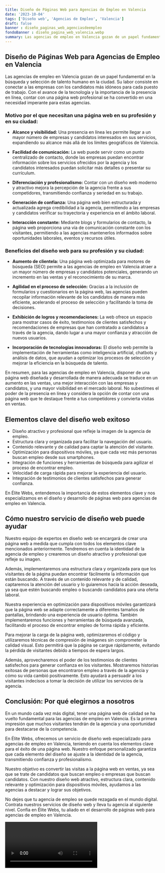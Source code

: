 ```yaml
---
title: Diseño de Páginas Web para Agencias de Empleo en Valencia
date: '2023-10-04'
tags: ['Diseño web', 'Agencias de Empleo', 'Valencia']
draft: false
banner : diseño_paginas_web_agenciasdeempleo
fondoBanner : diseño_pagina_web_valencia.webp
summary: Las agencias de empleo en Valencia gozan de un papel fundamental en la búsqueda y selección de talento humano en la ciudad. Su labor consiste en conectar a las empresas con los candidatos más idóneos para cada puesto de trabajo. Con el avance de la tecnología y la importancia de la presencia en línea, contar con una página web profesional se ha convertido en una necesidad imperante para estas agencias.
---
```


## Diseño de Páginas Web para Agencias de Empleo en Valencia

Las agencias de empleo en Valencia gozan de un papel fundamental en la búsqueda y selección de talento humano en la ciudad. Su labor consiste en conectar a las empresas con los candidatos más idóneos para cada puesto de trabajo. Con el avance de la tecnología y la importancia de la presencia en línea, contar con una página web profesional se ha convertido en una necesidad imperante para estas agencias.

### Motivo por el que necesitan una página web en su profesión y en su ciudad:

- **Alcance y visibilidad:** Una presencia en línea les permite llegar a un mayor número de empresas y candidatos interesados en sus servicios, expandiendo su alcance más allá de los límites geográficos de Valencia.

- **Facilidad de comunicación:** La web puede servir como un punto centralizado de contacto, donde las empresas puedan encontrar información sobre los servicios ofrecidos por la agencia y los candidatos interesados puedan solicitar más detalles o presentar su currículum.

- **Diferenciación y profesionalismo:** Contar con un diseño web moderno y atractivo mejora la percepción de la agencia frente a sus competidores, transmitiendo confianza y seriedad en su trabajo.

- **Generación de confianza:** Una página web bien estructurada y actualizada agrega credibilidad a la agencia, permitiendo a las empresas y candidatos verificar su trayectoria y experiencia en el ámbito laboral.

- **Interacción constante:** Mediante blogs y formularios de contacto, la página web proporciona una vía de comunicación constante con los visitantes, permitiendo a las agencias mantenerlos informados sobre oportunidades laborales, eventos y recursos útiles.

### Beneficios del diseño web para su profesión y su ciudad:

- **Aumento de clientela:** Una página web optimizada para motores de búsqueda (SEO) permite a las agencias de empleo en Valencia atraer a un mayor número de empresas y candidatos potenciales, generando un incremento en las ventas y el reconocimiento de su marca.

- **Agilidad en el proceso de selección:** Gracias a la inclusión de formularios y cuestionarios en la página web, las agencias pueden recopilar información relevante de los candidatos de manera más eficiente, acelerando el proceso de selección y facilitando la toma de decisiones.

- **Exhibición de logros y recomendaciones:** La web ofrece un espacio para mostrar casos de éxito, testimonios de clientes satisfechos y recomendaciones de empresas que han contratado a candidatos a través de la agencia, dando lugar a una mayor confianza y atracción de nuevos usuarios.

- **Incorporación de tecnologías innovadoras:** El diseño web permite la implementación de herramientas como inteligencia artificial, chatbots y análisis de datos, que ayudan a optimizar los procesos de selección y mejorar la eficiencia en la búsqueda de talento.

En resumen, para las agencias de empleo en Valencia, disponer de una página web diseñada y desarrollada de manera adecuada se traduce en un aumento en las ventas, una mejor interacción con las empresas y candidatos, y una mayor visibilidad en el mercado laboral. No subestimes el poder de la presencia en línea y considera la opción de contar con una página web que te destaque frente a tus competidores y convierta visitas en ventas.

<GifSeo />

<Cta />

## Elementos clave del diseño web exitoso

- Diseño atractivo y profesional que refleje la imagen de la agencia de empleo.
- Estructura clara y organizada para facilitar la navegación del usuario.
- Contenido relevante y de calidad para captar la atención del visitante.
- Optimización para dispositivos móviles, ya que cada vez más personas buscan empleo desde sus smartphones.
- Integración de funciones y herramientas de búsqueda para agilizar el proceso de encontrar empleo.
- Velocidad de carga rápida para mejorar la experiencia del usuario.
- Integración de testimonios de clientes satisfechos para generar confianza.

En Élite Webs, entendemos la importancia de estos elementos clave y nos especializamos en el diseño y desarrollo de páginas web para agencias de empleo en Valencia.

## Cómo nuestro servicio de diseño web puede ayudar

Nuestro equipo de expertos en diseño web se encargará de crear una página web a medida que cumpla con todos los elementos clave mencionados anteriormente. Tendremos en cuenta la identidad de la agencia de empleo y crearemos un diseño atractivo y profesional que refleje su imagen.

Además, implementaremos una estructura clara y organizada para que los visitantes de la página puedan encontrar fácilmente la información que están buscando. A través de un contenido relevante y de calidad, captaremos la atención del usuario y lo guiaremos hacia la acción deseada, ya sea que estén buscando empleo o buscando candidatos para una oferta laboral.

Nuestra experiencia en optimización para dispositivos móviles garantizará que la página web se adapte correctamente a diferentes tamaños de pantallas, brindando una experiencia de usuario óptima. También implementaremos funciones y herramientas de búsqueda avanzada, facilitando el proceso de encontrar empleo de forma rápida y eficiente.

Para mejorar la carga de la página web, optimizaremos el código y utilizaremos técnicas de compresión de imágenes sin comprometer la calidad visual. Esto permitirá que la página se cargue rápidamente, evitando la pérdida de visitantes debido a tiempos de espera largos.

Además, aprovecharemos el poder de los testimonios de clientes satisfechos para generar confianza en los visitantes. Mostraremos historias exitosas de personas que encontraron empleo a través de la agencia y cómo su vida cambió positivamente. Esto ayudará a persuadir a los visitantes indecisos a tomar la decisión de utilizar los servicios de la agencia.

## Conclusión: Por qué elegirnos a nosotros

En un mundo cada vez más digital, tener una página web de calidad se ha vuelto fundamental para las agencias de empleo en Valencia. Es la primera impresión que muchos visitantes tendrán de la agencia y una oportunidad para destacarse de la competencia.

En Élite Webs, ofrecemos un servicio de diseño web especializado para agencias de empleo en Valencia, teniendo en cuenta los elementos clave para el éxito de una página web. Nuestro enfoque personalizado garantiza que cada elemento del diseño se ajuste a la identidad de la agencia, transmitiendo confianza y profesionalismo.

Nuestro objetivo es convertir las visitas a la página web en ventas, ya sea que se trate de candidatos que buscan empleo o empresas que buscan candidatos. Con nuestro diseño web atractivo, estructura clara, contenido relevante y optimización para dispositivos móviles, ayudamos a las agencias a destacar y lograr sus objetivos.

No dejes que tu agencia de empleo se quede rezagada en el mundo digital. Contrata nuestros servicios de diseño web y lleva tu agencia al siguiente nivel. Confía en Élite Webs, tu aliado en el desarrollo de páginas web para agencias de empleo en Valencia.

<Video />

<CtaBot job='Agencias de Empleo' city='Valencia'/>

<Gmaps query='Valencia+españa+maps' />